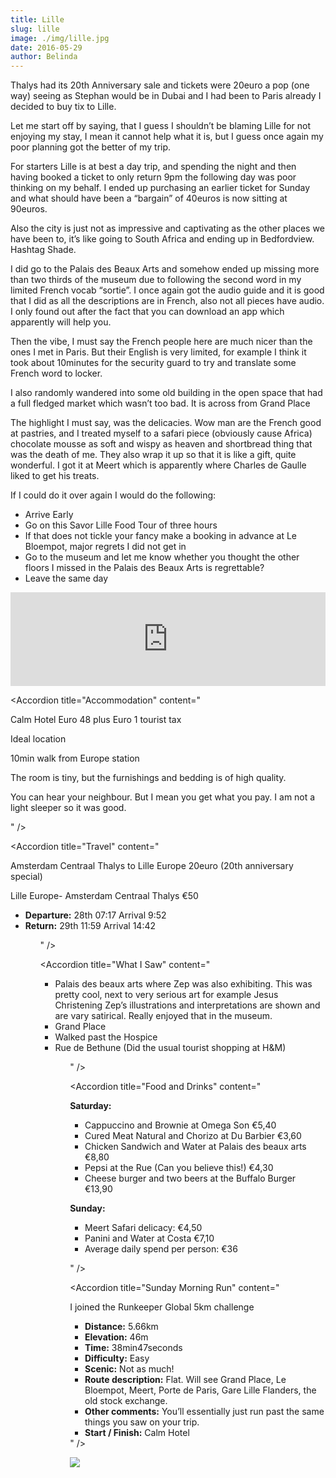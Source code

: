 ```yaml
---
title: Lille
slug: lille
image: ./img/lille.jpg
date: 2016-05-29
author: Belinda
---
```



Thalys had its 20th Anniversary sale and tickets were 20euro a pop (one way) seeing as Stephan would be in Dubai and I had been to Paris already I decided to buy tix to Lille.

Let me start off by saying, that I guess I shouldn’t be blaming Lille for not enjoying my stay, I mean it cannot help what it is, but I guess once again my poor planning got the better of my trip.

For starters Lille is at best a day trip, and spending the night and then having booked a ticket to only return 9pm the following day was poor thinking on my behalf. I ended up purchasing an earlier ticket for Sunday and what should have been a “bargain” of 40euros is now sitting at 90euros.

Also the city is just not as impressive and captivating as the other places we have been to, it’s like going to South Africa and ending up in Bedfordview. Hashtag Shade.

I did go to the Palais des Beaux Arts and somehow ended up missing more than two thirds of the museum due to following the second word in my limited French vocab “sortie”. I once again got the audio guide and it is good that I did as all the descriptions are in French, also not all pieces have audio. I only found out after the fact that you can download an app which apparently will help you.

Then the vibe, I must say the French people here are much nicer than the ones I met in Paris. But their English is very limited, for example I think it took about 10minutes for the security guard to try and translate some French word to locker.

I also randomly wandered into some old building in the open space that had a full fledged market which wasn’t too bad. It is across from Grand Place

The highlight I must say, was the delicacies. Wow man are the French good at pastries, and I treated myself to a safari piece (obviously cause Africa) chocolate mousse as soft and wispy as heaven and shortbread thing that was the death of me. They also wrap it up so that it is like a gift, quite wonderful. I got it at Meert which is apparently where Charles de Gaulle liked to get his treats.

If I could do it over again I would do the following:

- Arrive Early
- Go on this Savor Lille Food Tour of three hours
- If that does not tickle your fancy make a booking in advance at Le Bloempot, major regrets I did not get in
- Go to the museum and let me know whether you thought the other floors I missed in the Palais des Beaux Arts is regrettable?
- Leave the same day

<div className="post-video">
  <iframe
    width="100%"
    height="auto"
    src="https://www.youtube.com/embed/fIPG2PHvKZs"
    frameborder="0"
    allow="accelerometer; autoplay; encrypted-media; gyroscope; picture-in-picture"
    allowfullscreen
  ></iframe>
</div>

<Accordion
  title="Accommodation"
  content="
  <p>Calm Hotel Euro 48 plus Euro 1 tourist tax</p>
  <p>Ideal location</p>
  <p>10min walk from Europe station</p>
  <p>The room is tiny, but the furnishings and bedding is of high quality.</p>
  <p>You can hear your neighbour. But I mean you get what you pay. I am not a light sleeper so it was good.</p>
"
/>

<Accordion
  title="Travel"
  content="
  <p>Amsterdam Centraal Thalys to Lille Europe 20euro (20th anniversary special)</p>
  <p>Lille Europe- Amsterdam Centraal Thalys €50</p>
  <ul>
  <li><strong>Departure:</strong> 28th 07:17 Arrival 9:52</li>
  <li><strong>Return:</strong> 29th 11:59 Arrival 14:42</li>
  <ul>
"
/>

<Accordion
  title="What I Saw"
  content="
  <ul>
  <li>Palais des beaux arts where Zep was also exhibiting. This was pretty cool, next to very serious art for example Jesus Christening Zep’s illustrations and interpretations are shown and are vary satirical. Really enjoyed that in the museum.</li>
  <li>Grand Place</li>
  <li>Walked past the Hospice</li>
  <li>Rue de Bethune (Did the usual tourist shopping at H&M)</li>
  <ul>
"
/>

<Accordion
  title="Food and Drinks"
  content="
  <p>
    <strong>Saturday:</strong>
    <ul>
      <li>Cappuccino and Brownie at Omega Son €5,40</li>
      <li>Cured Meat Natural and Chorizo at Du Barbier €3,60</li>
      <li>Chicken Sandwich and Water at Palais des beaux arts €8,80</li>
      <li>Pepsi at the Rue (Can you believe this!) €4,30</li>
      <li>Cheese burger and two beers at the Buffalo Burger €13,90</li>
    </ul>
  </p>
  <p>
    <strong>Sunday:</strong>
    <ul>
      <li>Meert Safari delicacy: €4,50</li>
      <li>Panini and Water at Costa €7,10</li>
      <li>Average daily spend per person: €36</li>
    </ul>
  </p>
"
/>

<Accordion
  title="Sunday Morning Run"
  content="
  <p>I joined the Runkeeper Global 5km challenge</p>
  <ul>
  <li>
    <strong>Distance:</strong> 5.66km
  </li>
  <li>
    <strong>Elevation:</strong> 46m
  </li>
  <li>
    <strong>Time:</strong> 38min47seconds
  </li>
  <li>
    <strong>Difficulty:</strong> Easy
  </li>
  <li>
    <strong>Scenic:</strong> Not as much!
  </li>
  <li>
    <strong>Route description:</strong> Flat. Will see Grand Place, Le Bloempot, Meert, Porte de Paris, Gare Lille Flanders, the old stock exchange.
  </li>
  <li>
    <strong>Other comments:</strong> You’ll essentially just run past the same things you saw on your trip.
  </li>
  <li>
    <strong>Start / Finish:</strong> Calm Hotel
  </li>
</ul>
"
/>

<div className="post-image">

![](./img/route.jpg)

</div>
